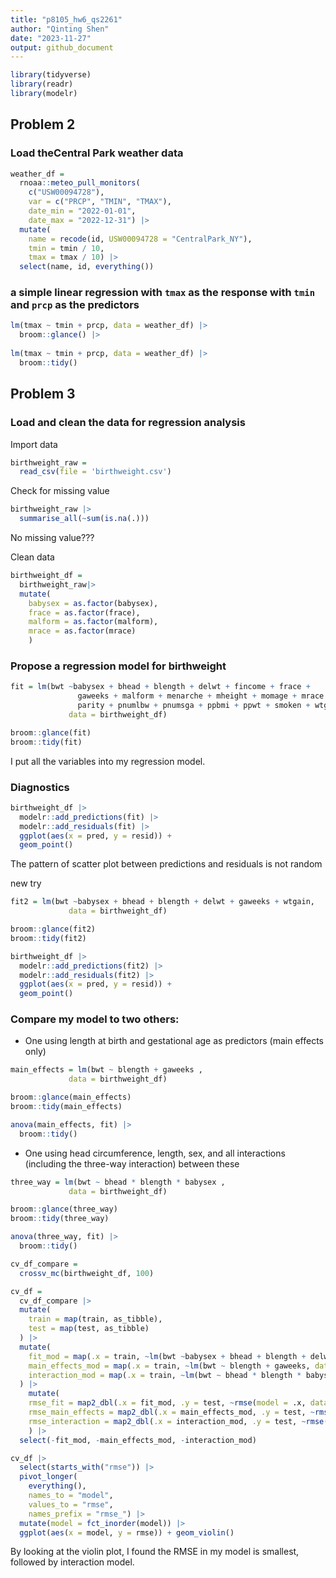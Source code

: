 ```yaml
---
title: "p8105_hw6_qs2261"
author: "Qinting Shen"
date: "2023-11-27"
output: github_document
---
```


```r
library(tidyverse)
library(readr)
library(modelr)
```

## Problem 2

### Load theCentral Park weather data 
```r
weather_df = 
  rnoaa::meteo_pull_monitors(
    c("USW00094728"),
    var = c("PRCP", "TMIN", "TMAX"), 
    date_min = "2022-01-01",
    date_max = "2022-12-31") |>
  mutate(
    name = recode(id, USW00094728 = "CentralPark_NY"),
    tmin = tmin / 10,
    tmax = tmax / 10) |>
  select(name, id, everything())
```

### a simple linear regression with `tmax` as the response with `tmin` and `prcp` as the predictors
```r
lm(tmax ~ tmin + prcp, data = weather_df) |> 
  broom::glance() |> 
  
lm(tmax ~ tmin + prcp, data = weather_df) |> 
  broom::tidy()
```


## Problem 3

### Load and clean the data for regression analysis

Import data
```r
birthweight_raw = 
  read_csv(file = 'birthweight.csv')
```

Check for missing value
```r
birthweight_raw |> 
  summarise_all(~sum(is.na(.)))
```
No missing value???

Clean data
```r
birthweight_df = 
  birthweight_raw|> 
  mutate(
    babysex = as.factor(babysex),
    frace = as.factor(frace),
    malform = as.factor(malform),
    mrace = as.factor(mrace)
    )
```

### Propose a regression model for birthweight
```r
fit = lm(bwt ~babysex + bhead + blength + delwt + fincome + frace +
               gaweeks + malform + menarche + mheight + momage + mrace +
               parity + pnumlbw + pnumsga + ppbmi + ppwt + smoken + wtgain,
             data = birthweight_df) 

broom::glance(fit)
broom::tidy(fit)
```
I put all the variables into my regression model.

### Diagnostics
```r
birthweight_df |> 
  modelr::add_predictions(fit) |> 
  modelr::add_residuals(fit) |> 
  ggplot(aes(x = pred, y = resid)) +
  geom_point()
```
The pattern of scatter plot between predictions and residuals is not random



new try
```r
fit2 = lm(bwt ~babysex + bhead + blength + delwt + gaweeks + wtgain,
             data = birthweight_df)

broom::glance(fit2)
broom::tidy(fit2)
```

```r
birthweight_df |> 
  modelr::add_predictions(fit2) |> 
  modelr::add_residuals(fit2) |> 
  ggplot(aes(x = pred, y = resid)) +
  geom_point()
```




### Compare my model to two others:

* One using length at birth and gestational age as predictors (main effects only)

```r
main_effects = lm(bwt ~ blength + gaweeks ,
             data = birthweight_df) 

broom::glance(main_effects)
broom::tidy(main_effects)

anova(main_effects, fit) |> 
  broom::tidy()
```


* One using head circumference, length, sex, and all interactions (including the three-way interaction) between these

```r
three_way = lm(bwt ~ bhead * blength * babysex ,
             data = birthweight_df) 

broom::glance(three_way)
broom::tidy(three_way)

anova(three_way, fit) |> 
  broom::tidy()
```


```r
cv_df_compare = 
  crossv_mc(birthweight_df, 100)
```


```r
cv_df = 
  cv_df_compare |> 
  mutate(
    train = map(train, as_tibble),
    test = map(test, as_tibble)
  ) |> 
  mutate(
    fit_mod = map(.x = train, ~lm(bwt ~babysex + bhead + blength + delwt + fincome + frace +gaweeks + malform + menarche + mheight + momage + mrace + parity + pnumlbw + pnumsga + ppbmi + ppwt + smoken + wtgain, data = .x)),
    main_effects_mod = map(.x = train, ~lm(bwt ~ blength + gaweeks, data = .x)),
    interaction_mod = map(.x = train, ~lm(bwt ~ bhead * blength * babysex, data = .x))
  ) |> 
    mutate(
    rmse_fit = map2_dbl(.x = fit_mod, .y = test, ~rmse(model = .x, data = .y)),
    rmse_main_effects = map2_dbl(.x = main_effects_mod, .y = test, ~rmse(model = .x, data = .y)),
    rmse_interaction = map2_dbl(.x = interaction_mod, .y = test, ~rmse(model = .x, data = .y))
    ) |> 
  select(-fit_mod, -main_effects_mod, -interaction_mod)
```

```r
cv_df |> 
  select(starts_with("rmse")) |> 
  pivot_longer(
    everything(),
    names_to = "model", 
    values_to = "rmse",
    names_prefix = "rmse_") |> 
  mutate(model = fct_inorder(model)) |> 
  ggplot(aes(x = model, y = rmse)) + geom_violin()
```

By looking at the violin plot, I found the RMSE in my model is smallest, followed by interaction model.
